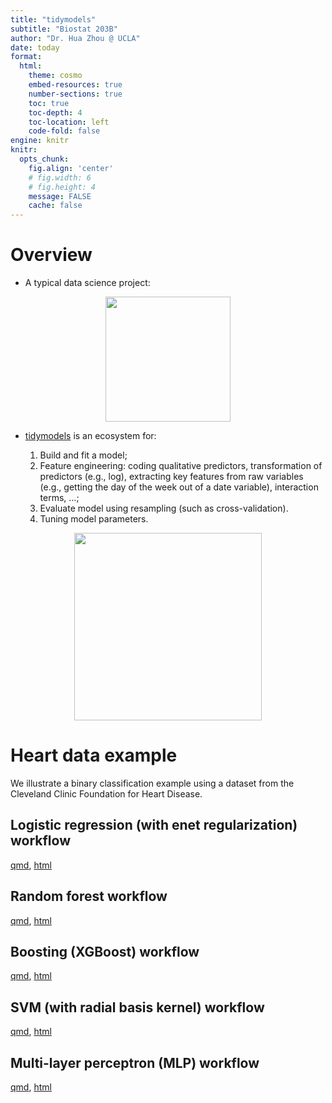```yaml
---
title: "tidymodels"
subtitle: "Biostat 203B"
author: "Dr. Hua Zhou @ UCLA"
date: today
format:
  html:
    theme: cosmo
    embed-resources: true
    number-sections: true
    toc: true
    toc-depth: 4
    toc-location: left
    code-fold: false
engine: knitr
knitr:
  opts_chunk: 
    fig.align: 'center'
    # fig.width: 6
    # fig.height: 4
    message: FALSE
    cache: false
---
```


# Overview

- A typical data science project:

<p align="center">
<img src="./data-science.png" height="200">
</p>

- [tidymodels](https://www.tidymodels.org/) is an ecosystem for:

    1. Build and fit a model;
    2. Feature engineering: coding qualitative predictors, transformation of predictors (e.g., log), extracting key features from raw variables (e.g., getting the day of the week out of a date variable), interaction terms, ...;
    3. Evaluate model using resampling (such as cross-validation).  
    4. Tuning model parameters.

<p align="center">
<img src="https://rviews.rstudio.com/2020/04/21/the-case-for-tidymodels/tidymodels.png" height="300">
</p>

# Heart data example

We illustrate a binary classification example using a dataset from the Cleveland Clinic Foundation for Heart Disease.

## Logistic regression (with enet regularization) workflow

[qmd](https://raw.githubusercontent.com/ucla-biostat-203b/2024winter/master/slides/18-tidymodels/workflow_logit_heart.qmd), [html](https://ucla-biostat-203b.github.io/2024winter/slides/18-tidymodels/workflow_logit_heart.html)

## Random forest workflow

[qmd](https://raw.githubusercontent.com/ucla-biostat-203b/2024winter/master/slides/18-tidymodels/workflow_rf_heart.qmd), [html](https://ucla-biostat-203b.github.io/2024winter/slides/18-tidymodels/workflow_rf_heart.html)

## Boosting (XGBoost) workflow

[qmd](https://raw.githubusercontent.com/ucla-biostat-203b/2024winter/master/slides/18-tidymodels/workflow_xgboost_heart.qmd), [html](https://ucla-biostat-203b.github.io/2024winter/slides/18-tidymodels/workflow_xgboost_heart.html)

## SVM (with radial basis kernel) workflow

[qmd](https://raw.githubusercontent.com/ucla-biostat-203b/2024winter/master/slides/18-tidymodels/workflow_svmrbf_heart.qmd), [html](https://ucla-biostat-203b.github.io/2024winter/slides/18-tidymodels/workflow_svmrbf_heart.html)

## Multi-layer perceptron (MLP) workflow

[qmd](https://raw.githubusercontent.com/ucla-biostat-203b/2024winter/master/slides/18-tidymodels/workflow_mlp_heart.qmd), [html](https://ucla-biostat-203b.github.io/2024winter/slides/18-tidymodels/workflow_mlp_heart.html)